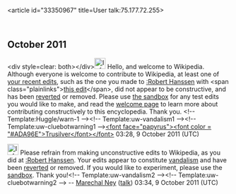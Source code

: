 <article id="33350967" title=User talk:75.177.72.255>
	<talkpage id="33350967" title="User talk:75.177.72.255">

== October 2011 ==

&lt;div style=clear: both&gt;&lt;/div&gt;[[File:Information.svg|25px|alt=|link=]] Hello, and welcome to Wikipedia. Although everyone is welcome to contribute to Wikipedia, at least one of [[Special:Contributions/75.177.72.255|your recent edits]], such as the one you made to [[:Robert Hanssen]] with &lt;span class=&quot;plainlinks&quot;&gt;[http://en.wikipedia.org/wiki/Robert_Hanssen?diff=454652954 this edit]&lt;/span&gt;, did not appear to be constructive, and has been [[Help:Reverting|reverted]] or removed. Please use [[Wikipedia:Sandbox|the sandbox]] for any test edits you would like to make, and read the [[Wikipedia:Welcoming committee/Welcome to Wikipedia|welcome page]] to learn more about contributing constructively to this encyclopedia. Thank you. &lt;!-- Template:Huggle/warn-1 --&gt;&lt;!-- Template:uw-vandalism1 --&gt;&lt;!-- Template:uw-cluebotwarning1 --&gt;[[User:Trusilver|&lt;font face=&quot;papyrus&quot;&gt;&lt;font color = &quot;#ADA96E&quot;&gt;Trusilver&lt;/font&gt;&lt;/font&gt;]] 03:28, 9 October 2011 (UTC)

[[File:Information.svg|25px|alt=|link=]] Please refrain from making unconstructive edits to Wikipedia, as you did at [[:Robert Hanssen]]. Your edits appear to constitute [[Wikipedia:Vandalism|vandalism]] and have been [[Help:Reverting|reverted]] or removed. If you would like to experiment, please use the [[Wikipedia:Sandbox|sandbox]]. Thank you!&lt;!-- Template:uw-vandalism2 --&gt;&lt;!-- Template:uw-cluebotwarning2 --&gt; -- [[User:Marechal Ney|Marechal Ney]] ([[User talk:Marechal Ney|talk]]) 03:34, 9 October 2011 (UTC)
	</talkpage>
</article>